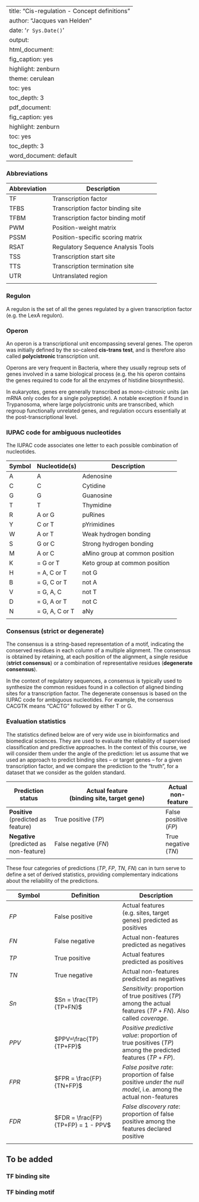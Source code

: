 
---
title: "Cis-regulation - Concept definitions"
author: "Jacques van Helden"
date: '`r Sys.Date()`'
output:
  html_document:
    fig_caption: yes
    highlight: zenburn
    theme: cerulean
    toc: yes
    toc_depth: 3
  pdf_document:
    fig_caption: yes
    highlight: zenburn
    toc: yes
    toc_depth: 3
  word_document: default
---


### Abbreviations

| Abbreviation | Description |
|----|-----|
| TF | Transcription factor |
| TFBS | Transcription factor binding site |
| TFBM | Transcription factor binding motif |
| PWM | Position-weight matrix |
| PSSM | Position-specific scoring matrix |
| RSAT | Regulatory Sequence Analysis Tools |
| TSS | Transcription start site |
| TTS | Transcription termination site |
| UTR | Untranslated region |
| | |

### Regulon

A regulon is the set of all the genes regulated by a given transcription
factor (e.g. the LexA regulon).

### Operon

An operon is a transcriptional unit encompassing several genes. The operon was initially defined by the so-caleed **cis-trans test**, and is therefore also called **polycistronic** transcription unit.

Operons are very frequent in Bacteria, where they usually regroup sets
of genes involved in a same biological process (e.g. the his operon
contains the genes required to code for all the enzymes of histidine
biosynthesis).

In eukaryotes, genes ere generally transcribed as mono-cistronic units
(an mRNA only codes for a single polypeptide). A notable exception if
found in Trypanosoma, where large polycistronic units are transcribed,
which regroup functionally unrelated genes, and regulation occurs
essentially at the post-transcriptional level.

### IUPAC code for ambiguous nucleotides

The IUPAC code associates one letter to each possible combination of nucleotides. 

| Symbol | Nucleotide(s) | Description |
|--------|------------|-------------|
| A | A |  Adenosine |
| C | C |  Cytidine |
| G | G |  Guanosine |
| T | T |  Thymidine |
| R  |  A or G| puRines |
| Y  |  C or T| pYrimidines |
| W  |  A or T| Weak hydrogen bonding |
| S  |  G or C| Strong hydrogen bonding |
| M  |  A or C| aMino group at common position |
| K |   = G or T| Keto group at common position |
| H |   = A, C or T | not G |
| B |   = G, C or T | not A |
| V |   = G, A, C |   not T |
| D |   = G, A or T | not C |
| N |   = G, A, C or T |  aNy |
| | | | 

### Consensus (strict or degenerate)

The consensus is a string-based representation of a motif, indicating the conserved residues in each column of a multiple alignment.  The consensus is obtained by retaining, at each position of the alignment, a single residue (**strict consensus**) or a combination of representative residues (**degenerate consensus**). 

In the context of regulatory sequences, a consensus is typically used to synthesize the common residues found in a collection of aligned binding sites for a transcription factor. The degenerate consensus is based on the IUPAC code for ambiguous nucleotides. For example, the consensus CACGTK means "CACTG" followed by either T or G.


### Evaluation statistics

The statistics defined below are of very wide use in bioinformatics and biomedical sciences. They are used to evaluate the reliability of supervised classification and predictive approaches. In the context of this course, we will consider them under the angle of the prediction: let us assume that we used an approach to predict binding sites -- or target genes -- for a given transcription factor, and we compare the prediction to the "truth", for a dataset that we consider as the golden standard.


| Prediction status | Actual feature<br>(binding site, target gene) | Actual non-feature |
|-------------------|-----------------------------------------------|-------------|
| **Positive**<br>(predicted as feature) | True positive ($TP$) | False positive ($FP$) | 
| **Negative**<br>(predicted as non-feature) | False negative ($FN$) | True negative ($TN$) | 
| | | | |

These four categories of predictions ($TP$, $FP$, $TN$, $FN$) can in turn serve to define a set of derived statistics, providing complementary indications about the reliability of the predictions. 

| Symbol | Definition | Description | 
|--------|------------|-------------|
| $FP$ | False positive | Actual features (e.g. sites, target genes) predicted as positives |
| $FN$ | False negative | Actual non-features predicted as negatives |
| $TP$ | True positive | Actual features predicted as positives |
| $TN$ | True negative | Actual non-features predicted as negatives |
| $Sn$ | $Sn = \frac{TP}{TP+FN}$  | *Sensitivity*: proportion of true positives ($TP$) among the actual features ($TP+FN$).   Also called *coverage*. |
| $PPV$ | $PPV=\frac{TP}{TP+FP}$ | *Positive predictive value*: proportion of true positives ($TP$) among the predicted features ($TP+FP$).     | 
| $FPR$ | $FPR = \frac{FP}{TN+FP}$ | *False positve rate*: proportion of false positive *under the null model*, i.e. among the actual non-features |
| $FDR$ | $FDR = \frac{FP}{TP+FP} = 1 - PPV$ | *False discovery rate*: proportion of false positive among the features declared positive |
| | | |


## To be added

### TF binding site

### TF binding motif


